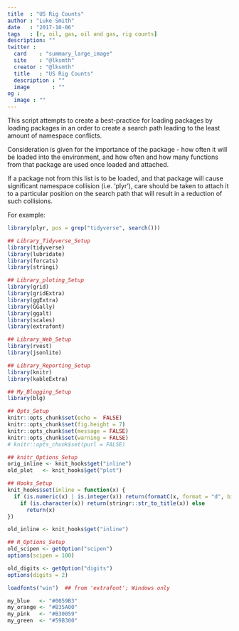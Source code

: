 ```yaml
---
title  : "US Rig Counts"
author : "Luke Smith"
date   : "2017-10-06"
tags   : [r, oil, gas, oil and gas, rig counts]
description: ""
twitter :
  card    : "summary_large_image"
  site    : "@lksmth"
  creator : "@lksmth"
  title   : "US Rig Counts"
  description : ""
  image       : ""
og :
  image : ""
---
```


This script attempts to create a best-practice for loading
packages by loading packages in an order to create a search
path leading to the least amount of namespace conflicts.

Consideration is given for the importance of the package - how often it will be loaded into the environment, and how often and how many functions from that package are used once loaded and attached.

If a package not from this list is to be loaded, and that package will cause significant namespace collision (i.e. 'plyr'), care should be taken to attach it to a particular position on the search path that will result in a reduction of such collisions.

For example:

```r
library(plyr, pos = grep("tidyverse", search()))
```


```r
## Library_Tidyverse_Setup
library(tidyverse)
library(lubridate)
library(forcats)
library(stringi)

## Library_ploting_Setup
library(grid)
library(gridExtra)
library(ggExtra)
library(GGally)
library(ggalt)
library(scales)
library(extrafont)

## Library_Web_Setup
library(rvest)
library(jsonlite)

## Library_Reporting_Setup
library(knitr)
library(kableExtra)

## My_Blogging_Setup
library(blg)
```

```r
## Opts_Setup
knitr::opts_chunk$set(echo =  FALSE)
knitr::opts_chunk$set(fig.height = 7)
knitr::opts_chunk$set(message = FALSE)
knitr::opts_chunk$set(warning = FALSE)
# knitr::opts_chunk$set(purl = FALSE)
```

```r
## knitr_Options_Setup
orig_inline <- knit_hooks$get("inline")
old_plot   <- knit_hooks$get("plot")

## Hooks_Setup
knit_hooks$set(inline = function(x) {
  if (is.numeric(x) | is.integer(x)) return(formatC(x, format = "d", big.mark = ",")) else
    if (is.character(x)) return(stringr::str_to_title(x)) else
      return(x)
})

old_inline <- knit_hooks$get("inline")
```

```r
## R_Options_Setup
old_scipen <- getOption("scipen")
options(scipen = 100)

old_digits <- getOption("digits")
options(digits = 2)
```

```r
loadfonts("win")  ## from 'extrafont'; Windows only

my_blue   <- "#0059B3"
my_orange <- "#B35A00"
my_pink   <- "#B30059"
my_green  <- "#59B300"
```

